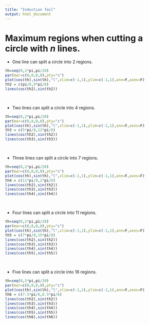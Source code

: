 ```yaml
---
title: "Induction fail"
output: html_document
---
```


# Maximum regions when cutting a circle with $n$ lines.

* One line can split a circle into 2 regions.

```r
th=seq(0,2*pi,pi/20)
par(mar=c(0,0,0,0),pty="s")
plot(cos(th),sin(th),"l",xlim=c(-1,1),ylim=c(-1,1),ann=F,axes=F)
th2 = c(pi/8,9*pi/8)
lines(cos(th2),sin(th2))
```
\

* Two lines can split a circle into 4 regions.

```r
th=seq(0,2*pi,pi/20)
par(mar=c(0,0,0,0),pty="s")
plot(cos(th),sin(th),"l",xlim=c(-1,1),ylim=c(-1,1),ann=F,axes=F)
th3 = c(5*pi/8,12*pi/8)
lines(cos(th2),sin(th2))
lines(cos(th3),sin(th3))
```
\

* Three lines can split a circle into 7 regions.

```r
th=seq(0,2*pi,pi/20)
par(mar=c(0,0,0,0),pty="s")
plot(cos(th),sin(th),"l",xlim=c(-1,1),ylim=c(-1,1),ann=F,axes=F)
th4 = c(11*pi/8,2*pi/8)
lines(cos(th2),sin(th2))
lines(cos(th3),sin(th3))
lines(cos(th4),sin(th4))
```
\

* Four lines can split a circle into 11 regions.

```r
th=seq(0,2*pi,pi/20)
par(mar=c(0,0,0,0),pty="s")
plot(cos(th),sin(th),"l",xlim=c(-1,1),ylim=c(-1,1),ann=F,axes=F)
th5 = c(7*pi/8,15*pi/8)
lines(cos(th2),sin(th2))
lines(cos(th3),sin(th3))
lines(cos(th4),sin(th4))
lines(cos(th5),sin(th5))
```
\

* Five lines can split a circle into 16 regions.

```r
th=seq(0,2*pi,pi/20)
par(mar=c(0,0,0,0),pty="s")
plot(cos(th),sin(th),"l",xlim=c(-1,1),ylim=c(-1,1),ann=F,axes=F)
th6 = c(7.5*pi/8,0.5*pi/8)
lines(cos(th2),sin(th2))
lines(cos(th3),sin(th3))
lines(cos(th4),sin(th4))
lines(cos(th5),sin(th5))
lines(cos(th6),sin(th6))
```
\


